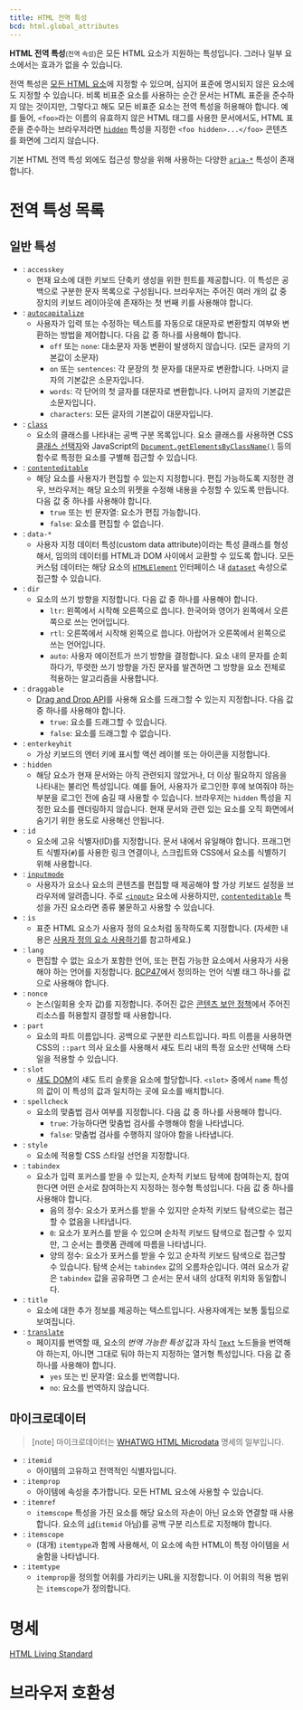 ```yaml
---
title: HTML 전역 특성
bcd: html.global_attributes
---
```


**HTML 전역 특성**<small>(전역 속성)</small>은 모든 HTML 요소가 지원하는 특성입니다. 그러나 일부 요소에서는 효과가 없을 수 있습니다.

전역 특성은 [모든 HTML 요소](./Element)에 지정할 수 있으며, 심지어 표준에 명시되지 않은 요소에도 지정할 수 있습니다. 비록 비표준 요소를 사용하는 순간 문서는 HTML 표준을 준수하지 않는 것이지만, 그렇다고 해도 모든 비표준 요소는 전역 특성을 허용해야 합니다. 예를 들어, `<foo>`라는 이름의 유효하지 않은 HTML 태그를 사용한 문서에서도, HTML 표준을 준수하는 브라우저라면 [`hidden`](#term-hidden) 특성을 지정한 `<foo hidden>...</foo>` 콘텐츠를 화면에 그리지 않습니다.

기본 HTML 전역 특성 외에도 접근성 향상을 위해 사용하는 다양한 [`aria-*`](https://developer.mozilla.org/en-US/docs/Web/Accessibility/ARIA) 특성이 존재합니다.

# 전역 특성 목록

## 일반 특성

- : `accesskey`
  - 현재 요소에 대한 키보드 단축키 생성을 위한 힌트를 제공합니다. 이 특성은 공백으로 구분한 문자 목록으로 구성됩니다. 브라우저는 주어진 여러 개의 값 중 장치의 키보드 레이아웃에 존재하는 첫 번째 키를 사용해야 합니다.
- : [`autocapitalize`](./Global_attributes/autocapitalize)
  - 사용자가 입력 또는 수정하는 텍스트를 자동으로 대문자로 변환할지 여부와 변환하는 방법을 제어합니다. 다음 값 중 하나를 사용해야 합니다.
    - `off` 또는 `none`: 대소문자 자동 변환이 발생하지 않습니다. (모든 글자의 기본값이 소문자)
    - `on` 또는 `sentences`: 각 문장의 첫 문자를 대문자로 변환합니다. 나머지 글자의 기본값은 소문자입니다.
    - `words`: 각 단어의 첫 글자를 대문자로 변환합니다. 나머지 글자의 기본값은 소문자입니다.
    - `characters`: 모든 글자의 기본값이 대문자입니다.
- : [`class`](./Global_attributes/class)
  - 요소의 클래스를 나타내는 공백 구분 목록입니다. 요소 클래스를 사용하면 CSS [클래스 선택자](https://developer.mozilla.org/en-US/docs/Web/CSS/Class_selectors)와 JavaScript의 [`Document.getElementsByClassName()`](https://developer.mozilla.org/en-US/docs/Web/API/Document/getElementsByClassName) 등의 함수로 특정한 요소를 구별해 접근할 수 있습니다.
- : [`contenteditable`](./Global_attributes/contenteditable)
  - 해당 요소를 사용자가 편집할 수 있는지 지정합니다. 편집 가능하도록 지정한 경우, 브라우저는 해당 요소의 위젯을 수정해 내용을 수정할 수 있도록 만듭니다. 다음 값 중 하나를 사용해야 합니다.
    - `true` 또는 빈 문자열: 요소가 편집 가능합니다.
    - `false`: 요소를 편집할 수 없습니다.
- : `data-*`
  - 사용자 지정 데이터 특성(custom data attribute)이라는 특성 클래스를 형성해서, 임의의 데이터를 HTML과 DOM 사이에서 교환할 수 있도록 합니다. 모든 커스텀 데이터는 해당 요소의 [`HTMLElement`](https://developer.mozilla.org/en-US/docs/Web/API/HTMLElement) 인터페이스 내 [`dataset`](https://developer.mozilla.org/en-US/docs/Web/API/HTMLOrForeignElement/dataset) 속성으로 접근할 수 있습니다.
- : `dir`
  - 요소의 쓰기 방향을 지정합니다. 다음 값 중 하나를 사용해야 합니다.
    - `ltr`: 왼쪽에서 시작해 오른쪽으로 씁니다. 한국어와 영어가 왼쪽에서 오른쪽으로 쓰는 언어입니다.
    - `rtl`: 오른쪽에서 시작해 왼쪽으로 씁니다. 아랍어가 오른쪽에서 왼쪽으로 쓰는 언어입니다.
    - `auto`: 사용자 에이전트가 쓰기 방향을 결정합니다. 요소 내의 문자를 순회하다가, 뚜렷한 쓰기 방향을 가진 문자를 발견하면 그 방향을 요소 전체로 적용하는 알고리즘을 사용합니다.
- : `draggable`
  - [Drag and Drop API](https://developer.mozilla.org/en-US/docs/Web/API/HTML_Drag_and_Drop_API)를 사용해 요소를 드래그할 수 있는지 지정합니다. 다음 값 중 하나를 사용해야 합니다.
    - `true`: 요소를 드래그할 수 있습니다.
    - `false`: 요소를 드래그할 수 없습니다.
- : `enterkeyhit`
  - 가상 키보드의 엔터 키에 표시할 액션 레이블 또는 아이콘을 지정합니다.
- : `hidden`
  - 해당 요소가 현재 문서와는 아직 관련되지 않았거나, 더 이상 필요하지 않음을 나타내는 불리언 특성입니다. 예를 들어, 사용자가 로그인한 후에 보여줘야 하는 부분을 로그인 전에 숨길 때 사용할 수 있습니다. 브라우저는 `hidden` 특성을 지정한 요소를 렌더링하지 않습니다. 현재 문서와 관련 있는 요소를 오직 화면에서 숨기기 위한 용도로 사용해선 안됩니다.
- : `id`
  - 요소에 고유 식별자(ID)를 지정합니다. 문서 내에서 유일해야 합니다. 프래그먼트 식별자(`#`)를 사용한 링크 연결이나, 스크립트와 CSS에서 요소를 식별하기 위해 사용합니다.
- : [`inputmode`](./Global_attributes/inputmode)
  - 사용자가 요소나 요소의 콘텐츠를 편집할 때 제공해야 할 가상 키보드 설정을 브라우저에 알려줍니다. 주로 [`<input>`](./Element/input) 요소에 사용하지만, [`contenteditable`](#term-contenteditable) 특성을 가진 요소라면 종류 불문하고 사용할 수 있습니다.
- : `is`
  - 표준 HTML 요소가 사용자 정의 요소처럼 동작하도록 지정합니다. (자세한 내용은 [사용자 정의 요소 사용하기](https://developer.mozilla.org/en-US/docs/Web/Web_Components/Using_custom_elements)를 참고하세요.)
- : `lang`
  - 편집할 수 없는 요소가 포함한 언어, 또는 편집 가능한 요소에서 사용자가 사용해야 하는 언어를 지정합니다. [BCP47](https://www.ietf.org/rfc/bcp/bcp47.txt)에서 정의하는 언어 식별 태그 하나를 값으로 사용해야 합니다.
- : `nonce`
  - 논스(일회용 숫자 값)를 지정합니다. 주어진 값은 [콘텐츠 보안 정책](https://developer.mozilla.org/en-US/docs/Web/HTTP/CSP)에서 주어진 리소스를 허용할지 결정할 때 사용합니다.
- : `part`
  - 요소의 파트 이름입니다. 공백으로 구분한 리스트입니다. 파트 이름을 사용하면 CSS의 `::part` 의사 요소를 사용해서 섀도 트리 내의 특정 요소만 선택해 스타일을 적용할 수 있습니다.
- : `slot`
  - [섀도 DOM](https://developer.mozilla.org/en-US/docs/Web/Web_Components/Using_shadow_DOM)의 섀도 트리 슬롯을 요소에 할당합니다. `<slot>` 중에서 `name` 특성의 값이 이 특성의 값과 일치하는 곳에 요소를 배치합니다.
- : `spellcheck`
  - 요소의 맞춤법 검사 여부를 지정합니다. 다음 값 중 하나를 사용해야 합니다.
    - `true`: 가능하다면 맞춤법 검사를 수행해야 함을 나타냅니다.
    - `false`: 맞춤법 검사를 수행하지 않아야 함을 나타냅니다.
- : `style`
  - 요소에 적용할 CSS 스타일 선언을 지정합니다.
- : `tabindex`
  - 요소가 입력 포커스를 받을 수 있는지, 순차적 키보드 탐색에 참여하는지, 참여한다면 어떤 순서로 참여하는지 지정하는 정수형 특성입니다. 다음 값 중 하나를 사용해야 합니다.
    - 음의 정수: 요소가 포커스를 받을 수 있지만 순차적 키보드 탐색으로는 접근할 수 없음을 나타냅니다.
    - `0`: 요소가 포커스를 받을 수 있으며 순차적 키보드 탐색으로 접근할 수 있지만, 그 순서는 플랫폼 관례에 따름을 나타냅니다.
    - 양의 정수: 요소가 포커스를 받을 수 있고 순차적 키보드 탐색으로 접근할 수 있습니다. 탐색 순서는 `tabindex` 값의 오름차순입니다. 여러 요소가 같은 `tabindex` 값을 공유하면 그 순서는 문서
      내의 상대적 위치와 동일합니다.
- : `title`
  - 요소에 대한 추가 정보를 제공하는 텍스트입니다. 사용자에게는 보통 툴팁으로 보여집니다.
- : [`translate`](./Global_attributes/translate)
  - 페이지를 번역할 때, 요소의 *번역 가능한 특성* 값과 자식 [`Text`](https://developer.mozilla.org/en-US/docs/Web/API/Text) 노드들을 번역해야 하는지, 아니면 그대로 둬야 하는지 지정하는 열거형 특성입니다. 다음 값 중 하나를 사용해야 합니다.
    - `yes` 또는 빈 문자열: 요소를 번역합니다.
    - `no`: 요소를 번역하지 않습니다.

## 마이크로데이터

> [note]
> 마이크로데이터는 [WHATWG HTML Microdata](https://html.spec.whatwg.org/multipage/microdata.html#microdata) 명세의 일부입니다.

- : `itemid`
  - 아이템의 고유하고 전역적인 식별자입니다.
- : `itemprop`
  - 아이템에 속성을 추가합니다. 모든 HTML 요소에 사용할 수 있습니다.
- : `itemref`
  - `itemscope` 특성을 가진 요소를 해당 요소의 자손이 아닌 요소와 연결할 때 사용합니다. 요소의 [`id`](#term-id)(`itemid` 아님)를 공백 구분 리스트로 지정해야 합니다.
- : `itemscope`
  - (대개) `itemtype`과 함께 사용해서, 이 요소에 속한 HTML이 특정 아이템을 서술함을 나타냅니다.
- : `itemtype`
  - `itemprop`을 정의할 어휘를 가리키는 URL을 지정합니다. 이 어휘의 적용 범위는 `itemscope`가 정의합니다.

# 명세

[HTML Living Standard](https://html.spec.whatwg.org/multipage/dom.html#global-attributes)

# 브라우저 호환성

<BrowserCompat data={props.bcd} />
